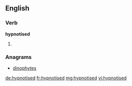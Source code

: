 ==English==

===Verb===
'''hypnotised'''

# {{past of|[[hypnotise]]}}

===Anagrams===
* [[dinophytes#English|dinophytes]]

[[de:hypnotised]]
[[fr:hypnotised]]
[[mg:hypnotised]]
[[vi:hypnotised]]